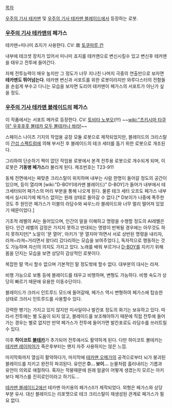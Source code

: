 [[목차]]

[[우주의 기사 테카맨]] 및 [[우주의 기사 테카맨 블레이드]]에서 등장하는 로봇.

=== [[우주의 기사 테카맨]]의 페가스 ===
테카맨=미나미 죠지가 사용한다. CV: 故 [[토쿠마루 칸]]

내부에 테크셋 장치가 있어서 미나미 죠지를 테카맨으로 변신시킬수 있고 변신후 테카맨을 태우고 전투에 들어간다.

자체 전투능력이 매우 높지만 그 정도가 너무 지나친 나머지 극중의 연출만으로 보자면 '''테카맨도 뛰어넘는다'''. 테카맨 변신과 서포트를 위한 로봇이라지만 와루다스터의 전함들을 손쉽게 부수고 다니는 모습을 보자면 도리어 테카맨이 페가스의 서포트가 아닌가 싶을 정도.

=== [[우주의 기사 테카맨 블레이드]]의 페가스 ===
이 작품에서는 서포트 메카로 등장한다. CV: [[토비타 노부오]](!!!) ~~[[wiki:"츠키시마 타쿠야" 우후후훗 볼테카 모두 볼테카나 쏴라!]]~~

스페이스 나이츠 기지의 작업용 공장 모듈 로봇으로 제작되었지만, 블레이드의 크리스탈이 [[간섭 스펙트럼]]에 의해 부서진 후 블레이드의 테크 세터를 돕기 위한 로봇으로 개조된다.

그리하여 단순하기 짝이 없던 작업용 로봇에서 본격 전투용 로봇으로 개수되게 되며, 이 로봇은 '''기동병 페가스'''라 불리게 된다. 제조번호는 T23-911

동체 전면에서는 짜맞춘 크리스탈이 위치하며 내부는 사람 한명이 들어갈 정도의 공간이 있으며, 등이 열리며 [wiki:"D-BOY(테카맨 블레이드)" D-BOY]가 들어가 내부에서 테크세터되어 페가스의 머리 부분을 통해 나오게 된다. 물론 테크 세터 오프도 페가스 내부에서 실시되기에 페가스 없이는 원래 상태로 돌아갈 수 없다.[* D보이가 나중에 폭주한 것도 주 원인은 페가스가 이블의 라담수와 싸우느라 블레이드와 너무 멀리 떨어져 있었기 때문이었다.]

기초적 레벨의 AI는 들어있으며, 인간의 말을 이해하고 명령을 수행할 정도의 AI레벨은 된다. 인간 레벨의 감정은 가지지 못하고 반대되는 명령이 반복될 경우에는 아무것도 하지 못하지만[* 노알이 '문 열어', 아키가 '문 열지마'하면서 서로 상반된 명령을 내리자, 라져~라져~거리면서 왔다리 갔다리하는 모습을 보여주었다.], 독자적으로 행동하는 것도 가능하며 자신의 의지도 가지고 있다. 노래를 배워 부르거나 [[D-BOY]]를 지키기 위해 몸을 던지는 모습을 보면 상당히 감상적인 로봇이다.

복잡한 말 역시 할수 없으며 기본적인 말 정도밖에 할수 없다. 대부분의 대사는 라져.

비행 가능으로 보통 등에 블레이드를 태우고 비행하며, 변형도 가능하다. 비행 속도가 상당히 빠르기 때문에 유용한 이동수단이다.

블레이드가 크러시 인트루드 모드에 들어갈때, 페가스 역시 변형하여 페가스에 탑승한 상태로 크러시 인트루드를 사용할수 있다.

강력한 병기는 가지고 있지 않지만 미사일이나 발칸포 정도의 화기는 보유하고 있다. 따라서 전투에는 별 도움이 되지 않고, 블레이드를 보조해야하기 때문에 직접 전투에 들어가는 경우는 별로 없지만 만약 페가스가 전투에 들어가면 발칸포로도 라담수를 쓰러트릴 수 있다.

이후 '''하이코트 [[볼테카]]'''가 추가되어 전투에서도 활약하게 된다. 다만 하이코트 볼테카는 [[테카맨 레이피어]]가 죽은후부터는 왠지 자주 사용하지는 않은 느낌.

마지막화까지 열심히 활약하다가, 마지막에 [[테카맨 오메가]]의 공격으로부터 뇌가 붕괴된 블레이드를 지키고 완전히 파괴된다. 유언은 '''D... 보이...''' 눈물처럼 흘러내리는 기름과 유언이 의외로 애절하다. 혹자는 작붕때문에 원래 얼굴이 어떻게 생겼는지 모르는 아키보다 페가스를 진히로인이라고 하기도...

[[테카맨 블레이드2]]에선 테카맨 아키용의 페가스II가 제작되었다. 외형은 페가스와 상당 부분 유사. 대신 블레이드는 리포맷으로 테크 크리스탈이 재생성된 관계로 페가스가 필요 없다.
